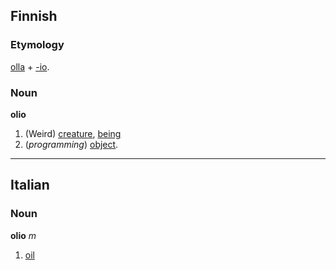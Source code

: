 ==Finnish==

===Etymology===

[[olla#Finnish|olla]] + [[-io#Finnish|-io]].

===Noun===
'''olio'''

# (Weird) [[creature]], [[being]]
# (''programming'') [[object]].

----

==Italian==
===Noun===
'''olio''' ''m''

#[[oil]]